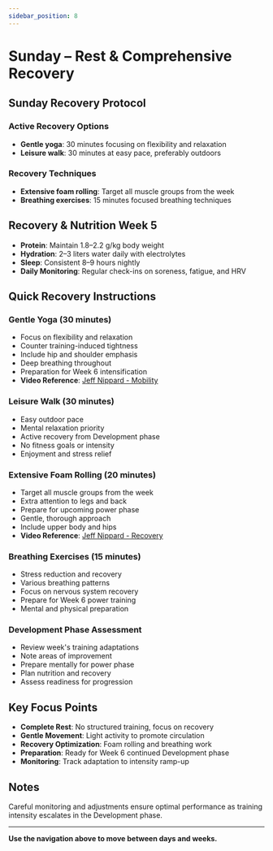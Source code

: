```yaml
---
sidebar_position: 8
---
```



<WorkoutNav weekNumber={5} />

# Sunday – Rest & Comprehensive Recovery

## Sunday Recovery Protocol

### Active Recovery Options
- **Gentle yoga**: 30 minutes focusing on flexibility and relaxation
- **Leisure walk**: 30 minutes at easy pace, preferably outdoors

### Recovery Techniques
- **Extensive foam rolling**: Target all muscle groups from the week
- **Breathing exercises**: 15 minutes focused breathing techniques

## Recovery & Nutrition Week 5

- **Protein**: Maintain 1.8–2.2 g/kg body weight
- **Hydration**: 2–3 liters water daily with electrolytes
- **Sleep**: Consistent 8–9 hours nightly
- **Daily Monitoring**: Regular check-ins on soreness, fatigue, and HRV

## Quick Recovery Instructions

### Gentle Yoga (30 minutes)
- Focus on flexibility and relaxation
- Counter training-induced tightness
- Include hip and shoulder emphasis
- Deep breathing throughout
- Preparation for Week 6 intensification
- **Video Reference**: [Jeff Nippard - Mobility](https://www.youtube.com/watch?v=8wPpK6xW9s8)

### Leisure Walk (30 minutes)
- Easy outdoor pace
- Mental relaxation priority
- Active recovery from Development phase
- No fitness goals or intensity
- Enjoyment and stress relief

### Extensive Foam Rolling (20 minutes)
- Target all muscle groups from the week
- Extra attention to legs and back
- Prepare for upcoming power phase
- Gentle, thorough approach
- Include upper body and hips
- **Video Reference**: [Jeff Nippard - Recovery](https://www.youtube.com/watch?v=8wPpK6xW9s8)

### Breathing Exercises (15 minutes)
- Stress reduction and recovery
- Various breathing patterns
- Focus on nervous system recovery
- Prepare for Week 6 power training
- Mental and physical preparation

### Development Phase Assessment
- Review week's training adaptations
- Note areas of improvement
- Prepare mentally for power phase
- Plan nutrition and recovery
- Assess readiness for progression

## Key Focus Points

- **Complete Rest**: No structured training, focus on recovery
- **Gentle Movement**: Light activity to promote circulation
- **Recovery Optimization**: Foam rolling and breathing work
- **Preparation**: Ready for Week 6 continued Development phase
- **Monitoring**: Track adaptation to intensity ramp-up

## Notes

Careful monitoring and adjustments ensure optimal performance as training intensity escalates in the Development phase.

---

**Use the navigation above to move between days and weeks.**
